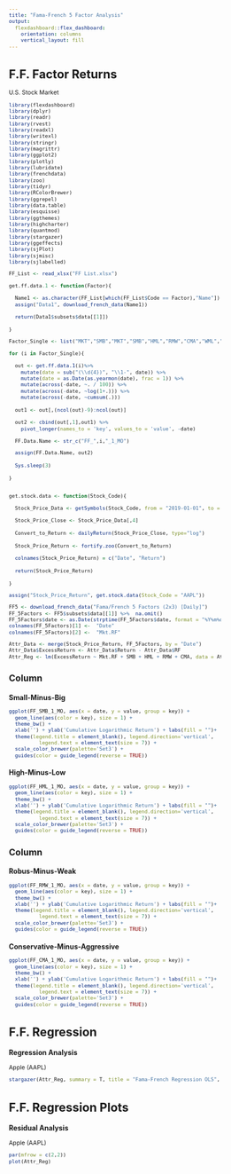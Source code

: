 ---
title: "Fama-French 5 Factor Analysis"
output: 
  flexdashboard::flex_dashboard:
    orientation: columns
    vertical_layout: fill
---
<style type="text/css">
  body{
  font-size: 8pt;
}
</style>

F.F. Factor Returns
===
U.S. Stock Market

```{r setup, include=FALSE}
library(flexdashboard)
library(dplyr)
library(readr)
library(rvest)
library(readxl)
library(writexl)
library(stringr)
library(magrittr)
library(ggplot2)
library(plotly)
library(lubridate)
library(frenchdata)
library(zoo)
library(tidyr)
library(RColorBrewer)
library(ggrepel)
library(data.table)
library(esquisse)
library(ggthemes)
library(highcharter)
library(quantmod)
library(stargazer)
library(ggeffects)
library(sjPlot)
library(sjmisc)
library(sjlabelled)

FF_List <- read_xlsx("FF List.xlsx")

get.ff.data.1 <- function(Factor){
  
  Name1 <- as.character(FF_List[which(FF_List$Code == Factor),"Name"])
  assign("Data1", download_french_data(Name1))
  
  return(Data1$subsets$data[[1]])
  
}

Factor_Single <- list("MKT","SMB","MKT","SMB","HML","RMW","CMA","WML","EP","CFP","DIV","ACC","NSI","VAR","RVAR")

for (i in Factor_Single){
    
  out <- get.ff.data.1(i)%>% 
    mutate(date = sub("(\\d{4})", "\\1-", date)) %>% 
    mutate(date = as.Date(as.yearmon(date), frac = 1)) %>%
    mutate(across(-date, ~. / 100)) %>%
    mutate(across(-date, ~log(1+.))) %>%
    mutate(across(-date, ~cumsum(.)))
  
  out1 <- out[,(ncol(out)-9):ncol(out)] 
  
  out2 <- cbind(out[,1],out1) %>% 
    pivot_longer(names_to = 'key', values_to = 'value', -date)
  
  FF.Data.Name <- str_c("FF_",i,"_1_MO")

  assign(FF.Data.Name, out2)
    
  Sys.sleep(3)
  
}

  
get.stock.data <- function(Stock_Code){

  Stock_Price_Data <- getSymbols(Stock_Code, from = "2019-01-01", to = Sys.Date()-1, auto.assign = F)
  
  Stock_Price_Close <- Stock_Price_Data[,4]
  
  Convert_to_Return <- dailyReturn(Stock_Price_Close, type="log") 
  
  Stock_Price_Return <- fortify.zoo(Convert_to_Return) 
  
  colnames(Stock_Price_Return) = c("Date", "Return")
  
  return(Stock_Price_Return)
  
}

assign("Stock_Price_Return", get.stock.data(Stock_Code = "AAPL")) 

FF5 <- download_french_data("Fama/French 5 Factors (2x3) [Daily]") 
FF_5Factors <- FF5$subsets$data[[1]] %>%  na.omit() 
FF_5Factors$date <- as.Date(strptime(FF_5Factors$date, format = "%Y%m%d"))
colnames(FF_5Factors)[1] <-  "Date"
colnames(FF_5Factors)[2] <-  "Mkt.RF"

Attr_Data <- merge(Stock_Price_Return, FF_5Factors, by = "Date")
Attr_Data$ExcessReturn <- Attr_Data$Return - Attr_Data$RF
Attr_Reg <- lm(ExcessReturn ~ Mkt.RF + SMB + HML + RMW + CMA, data = Attr_Data)

```


Column {data-width=500}
-----------------------------------------------------------------------

### Small-Minus-Big

```{r}
ggplot(FF_SMB_1_MO, aes(x = date, y = value, group = key)) +
  geom_line(aes(color = key), size = 1) +
  theme_bw() +
  xlab('') + ylab('Cumulative Logarithmic Return') + labs(fill = "")+
  theme(legend.title = element_blank(), legend.direction='vertical',
          legend.text = element_text(size = 7)) +
  scale_color_brewer(palette='Set3') +
  guides(color = guide_legend(reverse = TRUE))  

```

### High-Minus-Low

```{r}
ggplot(FF_HML_1_MO, aes(x = date, y = value, group = key)) +
  geom_line(aes(color = key), size = 1) +
  theme_bw() +
  xlab('') + ylab('Cumulative Logarithmic Return') + labs(fill = "")+
  theme(legend.title = element_blank(), legend.direction='vertical',
          legend.text = element_text(size = 7)) +
  scale_color_brewer(palette='Set3') +
  guides(color = guide_legend(reverse = TRUE))  
```


Column {data-width=500 }
-----------------------------------------------------------------------

### Robus-Minus-Weak
```{r}
ggplot(FF_RMW_1_MO, aes(x = date, y = value, group = key)) +
  geom_line(aes(color = key), size = 1) +
  theme_bw() +
  xlab('') + ylab('Cumulative Logarithmic Return') + labs(fill = "")+
  theme(legend.title = element_blank(), legend.direction='vertical',
          legend.text = element_text(size = 7)) +
  scale_color_brewer(palette='Set3') +
  guides(color = guide_legend(reverse = TRUE))  
```

### Conservative-Minus-Aggressive

```{r}
ggplot(FF_CMA_1_MO, aes(x = date, y = value, group = key)) +
  geom_line(aes(color = key), size = 1) +
  theme_bw() +
  xlab('') + ylab('Cumulative Logarithmic Return') + labs(fill = "")+
  theme(legend.title = element_blank(), legend.direction='vertical',
          legend.text = element_text(size = 7)) +
  scale_color_brewer(palette='Set3') +
  guides(color = guide_legend(reverse = TRUE))  

```

F.F. Regression
===

### Regression Analysis 
Apple (AAPL)
```{r}
stargazer(Attr_Reg, summary = T, title = "Fama-French Regression OLS", type = "text")

```

F.F. Regression Plots
===

### Residual Analysis
Apple (AAPL)
```{r}
par(mfrow = c(2,2))
plot(Attr_Reg)

```
